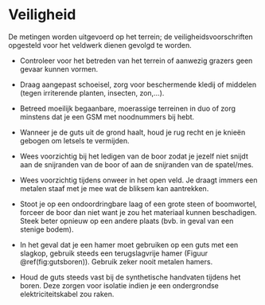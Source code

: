 # Veiligheid

```{=html}
<!--
Alle aandachtspunten in verband met veilig werken.
-->
```
De metingen worden uitgevoerd op het terrein; de veiligheidsvoorschriften opgesteld voor het veldwerk dienen gevolgd te worden.

-   Controleer voor het betreden van het terrein of aanwezig grazers geen gevaar kunnen vormen.

-   Draag aangepast schoeisel, zorg voor beschermende kledij of middelen (tegen irriterende planten, insecten, zon,...).

-   Betreed moeilijk begaanbare, moerassige terreinen in duo of zorg minstens dat je een GSM met noodnummers bij hebt.

-   Wanneer je de guts uit de grond haalt, houd je rug recht en je knieën gebogen om letsels te vermijden.

-   Wees voorzichtig bij het ledigen van de boor zodat je jezelf niet snijdt aan de snijranden van de boor of aan de snijranden van de spatel/mes.

-   Wees voorzichtig tijdens onweer in het open veld.
    Je draagt immers een metalen staaf met je mee wat de bliksem kan aantrekken.

-   Stoot je op een ondoordringbare laag of een grote steen of boomwortel, forceer de boor dan niet want je zou het materiaal kunnen beschadigen.
    Steek beter opnieuw op een andere plaats (bvb. in geval van een stenige bodem).

-   In het geval dat je een hamer moet gebruiken op een guts met een slagkop, gebruik steeds een terugslagvrije hamer (Figuur \@ref(fig:gutsboren)).
    Gebruik zeker nooit metalen hamers.

-   Houd de guts steeds vast bij de synthetische handvaten tijdens het boren.
    Deze zorgen voor isolatie indien je een ondergrondse elektriciteitskabel zou raken.
